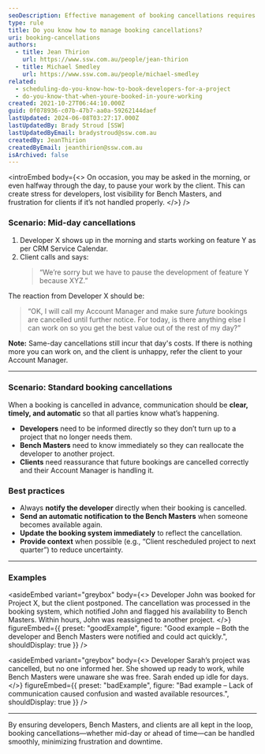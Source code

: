 ```yaml
---
seoDescription: Effective management of booking cancellations requires proactive communication and flexibility to ensure optimal use of developer time.
type: rule
title: Do you know how to manage booking cancellations?
uri: booking-cancellations
authors:
  - title: Jean Thirion
    url: https://www.ssw.com.au/people/jean-thirion
  - title: Michael Smedley
    url: https://www.ssw.com.au/people/michael-smedley
related:
  - scheduling-do-you-know-how-to-book-developers-for-a-project
  - do-you-know-that-when-youre-booked-in-youre-working
created: 2021-10-27T06:44:10.000Z
guid: 0f078936-c07b-47b7-aa0a-59262144daef
lastUpdated: 2024-06-08T03:27:17.000Z
lastUpdatedBy: Brady Stroud [SSW]
lastUpdatedByEmail: bradystroud@ssw.com.au
createdBy: JeanThirion
createdByEmail: jeanthirion@ssw.com.au
isArchived: false
---
```


<introEmbed
  body={<>
On occasion, you may be asked in the morning, or even halfway through the day, to pause your work by the client. This can create stress for developers, lost visibility for Bench Masters, and frustration for clients if it’s not handled properly.
  </>}
/>
### Scenario: Mid-day cancellations
1. Developer X shows up in the morning and starts working on feature Y as per CRM Service Calendar.
2. Client calls and says:
   > “We’re sorry but we have to pause the development of feature Y because XYZ.”

The reaction from Developer X should be:

> “OK, I will call my Account Manager and make sure _future_ bookings are cancelled until further notice.
> For today, is there anything else I can work on so you get the best value out of the rest of my day?”

**Note:** Same-day cancellations still incur that day's costs. If there is nothing more you can work on, and the client is unhappy, refer the client to your Account Manager.

---

### Scenario: Standard booking cancellations
When a booking is cancelled in advance, communication should be **clear, timely, and automatic** so that all parties know what’s happening.

* **Developers** need to be informed directly so they don’t turn up to a project that no longer needs them.
* **Bench Masters** need to know immediately so they can reallocate the developer to another project.
* **Clients** need reassurance that future bookings are cancelled correctly and their Account Manager is handling it.

### Best practices
* Always **notify the developer** directly when their booking is cancelled.
* **Send an automatic notification to the Bench Masters** when someone becomes available again.
* **Update the booking system immediately** to reflect the cancellation.
* **Provide context** when possible (e.g., “Client rescheduled project to next quarter”) to reduce uncertainty.

---

### Examples

<asideEmbed
  variant="greybox"
  body={<>
    Developer John was booked for Project X, but the client postponed. The cancellation was processed in the booking system, which notified John and flagged his availability to Bench Masters. Within hours, John was reassigned to another project.
  </>}
  figureEmbed={{
    preset: "goodExample",
    figure: "Good example – Both the developer and Bench Masters were notified and could act quickly.",
    shouldDisplay: true
  }}
/>

<asideEmbed
  variant="greybox"
  body={<>
    Developer Sarah’s project was cancelled, but no one informed her. She showed up ready to work, while Bench Masters were unaware she was free. Sarah ended up idle for days.
  </>}
  figureEmbed={{
    preset: "badExample",
    figure: "Bad example – Lack of communication caused confusion and wasted available resources.",
    shouldDisplay: true
  }}
/>

---

By ensuring developers, Bench Masters, and clients are all kept in the loop, booking cancellations—whether mid-day or ahead of time—can be handled smoothly, minimizing frustration and downtime.
